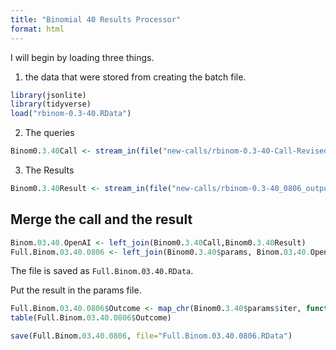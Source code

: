```yaml
---
title: "Binomial 40 Results Processor"
format: html
---
```


I will begin by loading three things.  

1. the data that were stored from creating the batch file.

```r
library(jsonlite)
library(tidyverse)
load("rbinom-0.3-40.RData")
```

2. The queries

```r
Binom0.3.40Call <- stream_in(file("new-calls/rbinom-0.3-40-Call-Revised-0806.jsonl"))
```

3. The Results

```r
Binom0.3.40Result <- stream_in(file("new-calls/rbinom-0.3-40_0806_output.jsonl"))
```

## Merge the call and the result

```r
Binom.03.40.OpenAI <- left_join(Binom0.3.40Call,Binom0.3.40Result)
Full.Binom.03.40.0806 <- left_join(Binom0.3.40$params, Binom.03.40.OpenAI)
```

The file is saved as `Full.Binom.03.40.RData`.

Put the result in the params file.

```r
Full.Binom.03.40.0806$Outcome <- map_chr(Binom0.3.40$params$iter, function(x) { unlist(Binom0.3.40Result$response$body$choices[[x]][[2]][2]) })
table(Full.Binom.03.40.0806$Outcome)
```

```r
save(Full.Binom.03.40.0806, file="Full.Binom.03.40.0806.RData")
```

